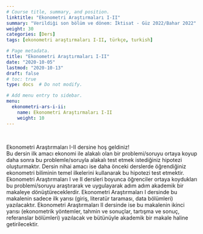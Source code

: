 ```yaml
---
# Course title, summary, and position.
linktitle: "Ekonometri Araştırmaları I-II"
summary: "Verildiği son bölüm ve dönem: İktisat - Güz 2022/Bahar 2022"
weight: 30
categories: [Ders]
tags: [ekonometri araştırmaları I-II, türkçe, turkish]

# Page metadata.
title: "Ekonometri Araştırmaları I-II"
date: "2020-10-05"
lastmod: "2020-10-13"
draft: false
# toc: true
type: docs  # Do not modify.

# Add menu entry to sidebar.
menu:
  ekonometri-ars-i-ii:
    name: Ekonometri Araştırmaları I-II
    weight: 10
---
```


<br>

Ekonometri Araştırmaları I-II dersine hoş geldiniz!  
Bu dersin ilk amacı ekonomi ile alakalı olan bir problemi/soruyu ortaya koyup daha sonra bu problemle/soruyla alakalı test etmek istediğiniz hipotezi oluşturmaktır. Dersin nihai amacı ise daha önceki derslerde öğrendiğiniz ekonometri biliminin temel ilkelerini kullanarak bu hipotezi test etmektir. Ekonometri Araştırmaları I ve II dersleri boyunca öğrenciler ortaya koydukları bu problemi/soruyu araştırarak ve uygulayarak adım adım akademik bir makaleye dönüştüreceklerdir. Ekonometri Araştırmaları I dersinde bu makalenin sadece ilk yarısı (giriş, literatür taraması, data bölümleri) yazılacaktır. Ekonometri Araştırmaları II dersinde ise bu makalenin ikinci yarısı (ekonometrik yöntemler, tahmin ve sonuçlar, tartışma ve sonuç, referanslar bölümleri) yazılacak ve bütünüyle akademik bir makale haline getirilecektir.
